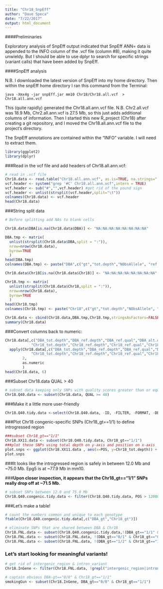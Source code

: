 ```yaml
---
title: "Chr18_SnpEff"
author: "Dave Speca"
date: "7/22/2017"
output: html_document
---
```


####Preliminaries

Exploratory analysis of SnpEff output indicated that SnpEff ANN= data is appended to the INFO column of the .vcf file (column #8), making it quite unwieldy. But I should be able to use dplyr to search for specific strings (variant calls) that have been added by SnpEff.

####SnpEff analysis

N.B. I downloaded the latest version of SnpEff into my home directory. Then within the snpEff home directory I ran this command from the Terminal:

`java -Xmx4g -jar snpEff.jar mm10 Chr18/Chr18.all.vcf  > Chr18.all.ann.vcf`

This (quite rapidly) generated the Chr18.all.ann.vcf file.
N.B. Chr2.all.vcf was 18.9 Mb, Chr2.all.ann.vcf is 27.5 Mb, so this just adds additional columns of information. Then I started this new R_project (Chr18) after creating a git repository, and I moved the Chr18.all.ann.vcf file to the project's directory.

The SnpEff annotations are contained within the "INFO" variable. I will need to extract them.

```r
library(ggplot2)
library(dplyr)
```

###Read in the vcf file and add headers of Chr18.all.ann.vcf:

```r
# read in .vcf file
Chr18.data <- read.table("Chr18.all.ann.vcf", as.is=TRUE, na.strings=".")
vcf.header <- system("grep '#C' Chr18.all.ann.vcf",intern = TRUE)
vcf.header <- sub("#","",vcf.header) #get rid of the pound sign
vcf.header <- unlist(strsplit(vcf.header,split="\t"))
colnames(Chr18.data) <- vcf.header
head(Chr18.data)
```

###String split data

```r
# Before splitting add NAs to blank cells

Chr18.data$DBA[is.na(Chr18.data$DBA)] <- "NA:NA:NA:NA:NA:NA:NA:NA"

DBA.tmp <- matrix(
  unlist(strsplit(Chr18.data$DBA,split = ":")),
  nrow=nrow(Chr18.data),
  byrow=TRUE
  )
head(DBA.tmp)
colnames(DBA.tmp) <- paste("DBA",c("gt","tot.depth","NObsAllele", "ref.depth","ref.qual","alt.depth","alt.qual","gen.lik"),sep="_")

Chr18.data$Chr18[is.na(Chr18.data$Chr18)] <- "NA:NA:NA:NA:NA:NA:NA:NA"

Chr18.tmp <- matrix(
  unlist(strsplit(Chr18.data$Chr18,split = ":")),
  nrow=nrow(Chr18.data),
  byrow=TRUE
  )
head(Chr18.tmp)
colnames(Chr18.tmp) <- paste("Chr18",c("gt","tot.depth","NObsAllele", "ref.depth","ref.qual","alt.depth","alt.qual","gen.lik"),sep="_")

Chr18.data <- cbind(Chr18.data,DBA.tmp,Chr18.tmp,stringsAsFactors=FALSE)
summary(Chr18.data)
```


###Convert columns back to numeric:
```r
Chr18.data[,c("DBA_tot.depth","DBA_ref.depth","DBA_ref.qual","DBA_alt.depth","DBA_alt.qual",
            "Chr18_tot.depth","Chr18_ref.depth","Chr18_ref.qual","Chr18_alt.depth","Chr18_alt.qual")] <- 
  apply(Chr18.data[,c("DBA_tot.depth","DBA_ref.depth","DBA_ref.qual","DBA_alt.depth","DBA_alt.qual",
            "Chr18_tot.depth","Chr18_ref.depth","Chr18_ref.qual","Chr18_alt.depth","Chr18_alt.qual")],
        2,
        as.numeric
        )
head(Chr18.data, 6)
```

###Subset Chr18.data QUAL > 40

```r
# subset data keeping only SNPs with quality scores greater than or equal to 40
Chr18.Q40.data <- subset(Chr18.data, QUAL >= 40)
```

###Make it a little more user-friendly
```r
Chr18.Q40.tidy.data <-select(Chr18.Q40.data, -ID, -FILTER, -FORMAT, -DBA, -Chr18, -DBA_gen.lik, -Chr18_gen.lik, -DBA_NObsAllele, -Chr18_NObsAllele)
```


###Plot Chr18 congenic-specific SNPs (Chr18_gt==1/1) to define introgressed region

```r
###subset Chr18_gt=="1/1"
Chr18.XX11.data <- subset(Chr18.Q40.tidy.data, Chr18_gt=="1/1")
###plot these SNPs using total depth on y-axis and position on x-axis
plot.snps <- ggplot(Chr18.XX11.data , aes(x=POS, y=Chr18_tot.depth)) + geom_point(size = 0.5) + ylim(0,600) + xlim(7.1e+7, 7.2e+7)
plot.snps
```

###It looks like the introgressed region is safely in between 12.0 Mb and ~75.0 Mb. Epg5 is at ~77.9 Mb in mm10.

###**Upon closer inspection, it appears that the Chr18_gt=="1/1" SNPs really drop off at ~71.5 Mb.**

```r
# subset SNPs between 12.0 and 75.0 Mb
Chr18.Q40.congenic.tidy.data <- filter(Chr18.Q40.tidy.data, POS > 12000000 & POS < 75000000)
```

###Let's make a table!

```r
# count the numbers common and unique to each genotype
ftable(Chr18.Q40.congenic.tidy.data[,c("DBA_gt","Chr18_gt")])
```

```r
# eliminate SNPs that are shared between DBA & Chr18
Chr18.FNL.data <- subset(Chr18.Q40.congenic.tidy.data,!(DBA_gt=="1/1" & Chr18_gt == "1/1"))
Chr18.FNL.data <- subset(Chr18.FNL.data, !(DBA_gt=="0/1" & Chr18_gt=="0/1"))
Chr18.FNL.data <- subset(Chr18.FNL.data, !(DBA_gt=="1/2" & Chr18_gt=="1/2"))

```

### Let's start looking for meaningful variants!

```r
# get rid of intergenic_region & intron_variant
Chr18.InGene <- filter(Chr18.FNL.data, !grepl("intergenic_region|intron_variant", INFO))
```

```r
# captain obvious DBA-gt=="0/0" & Chr18_gt=="1/1"
smokingGun <- subset(Chr18.InGene, DBA_gt=="0/0" & Chr18_gt=="1/1")
```




